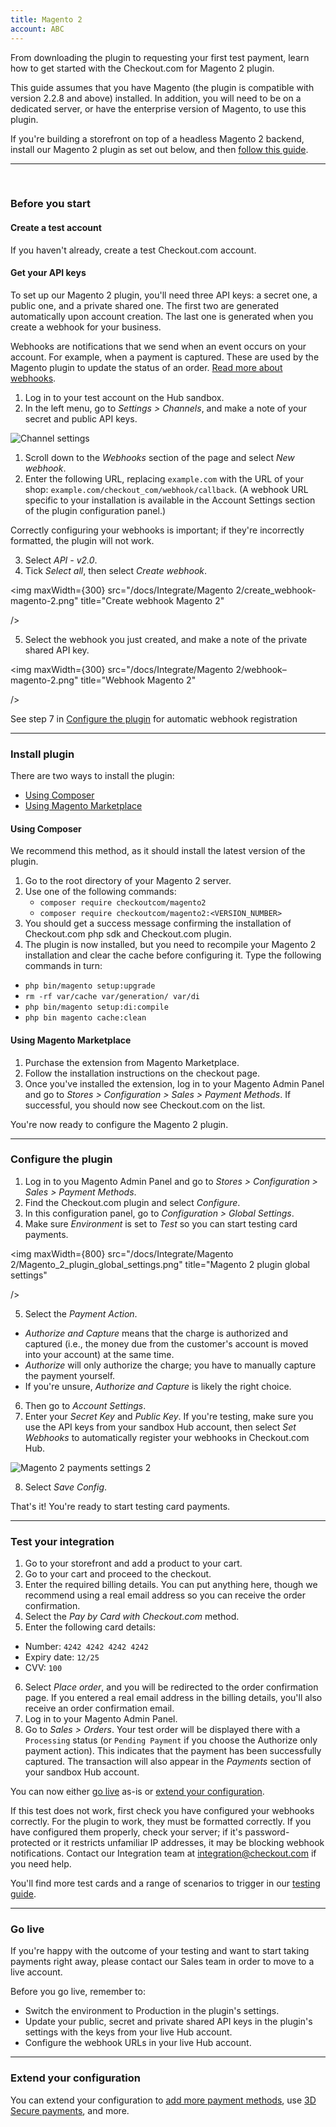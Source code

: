```yaml
--- 
title: Magento 2
account: ABC
---
```


From downloading the plugin to requesting your first test payment, learn how to get started with the Checkout.com for Magento 2 plugin.

<TipBox variant="note">

This guide assumes that you have Magento (the plugin is compatible with version 2.2.8 and above) installed. In addition, you will need to be on a dedicated server, or have the enterprise version of Magento, to use this plugin.

</TipBox>
<TipBox variant="info" title="Magento 2 storefront integration">

If you're building a storefront on top of a headless Magento 2 backend, install our Magento 2 plugin as set out below, and then [follow this guide](/integrate/e-commerce-platforms/magento-2/storefront-integration).

</TipBox>

---

<br />

### Before you start

#### Create a test account

If you haven't already, <ExternalLink href="https://www.checkout.com/get-test-account" target="_blank">create a test Checkout.com account</ExternalLink>.

#### Get your API keys

To set up our Magento 2 plugin, you'll need three API keys: a secret one, a public one, and a private shared one. The first two are generated automatically upon account creation. The last one is generated when you create a webhook for your business.

<TipBox variant="info">

Webhooks are notifications that we send when an event occurs on your account. For example, when a payment is captured. These are used by the Magento plugin to update the status of an order. [Read more about webhooks](/reporting-and-insights/webhooks).

</TipBox>

1. Log in to your test account on the <ExternalLink href="https://sandbox.checkout.com/" target="_blank">Hub sandbox</ExternalLink>.
2. In the left menu, go to _Settings > Channels_, and make a note of your secret and public API keys.

<img maxWidth={800} src="/docs/Integrate/channel_settings.png" title="Channel settings"  />

<Accordion title="Manual webhook creation">

1. Scroll down to the _Webhooks_ section of the page and select _New webhook_.
2. Enter the following URL, replacing `example.com` with the URL of your shop: `example.com/checkout_com/webhook/callback`. (A webhook URL specific to your installation is available in the Account Settings section of the plugin configuration panel.)

<TipBox variant="note">

Correctly configuring your webhooks is important; if they're incorrectly formatted, the plugin will not work.

</TipBox>

3. Select _API - v2.0_.
4. Tick _Select all_, then select _Create webhook_.

<img
  maxWidth={300}
  src="/docs/Integrate/Magento 2/create_webhook-magento-2.png"
  title="Create webhook Magento 2"
  
/>

5. Select the webhook you just created, and make a note of the private shared API key.

<img
  maxWidth={300}
  src="/docs/Integrate/Magento 2/webhook–magento-2.png"
  title="Webhook Magento 2"
  
/>

</Accordion>
<TipBox variant="info">

See step 7 in [Configure the plugin](#Configure_the_plugin) for automatic webhook registration

</TipBox>

---

### Install plugin

There are two ways to install the plugin:

- [Using Composer](#Using_composer)
- [Using Magento Marketplace](#Using_magento_marketplace)

#### Using Composer

<TipBox variant="info">

We recommend this method, as it should install the latest version of the plugin.

</TipBox>

1. Go to the root directory of your Magento 2 server.
2. Use one of the following commands:
   - `composer require checkoutcom/magento2`
   - `composer require checkoutcom/magento2:<VERSION_NUMBER>`
3. You should get a success message confirming the installation of Checkout.com php sdk and Checkout.com plugin.
4. The plugin is now installed, but you need to recompile your Magento 2 installation and clear the cache before configuring it. Type the following commands in turn:
  - `php bin/magento setup:upgrade`
  - `rm -rf var/cache var/generation/ var/di`
  - `php bin/magento setup:di:compile`
  - `php bin magento cache:clean`

#### Using Magento Marketplace

1. <ExternalLink href="https://marketplace.magento.com/checkoutcom-magento2.html) (it's free" target="_blank">Purchase the extension from Magento Marketplace</ExternalLink>.
2. Follow the installation instructions on the checkout page.
3. Once you've installed the extension, log in to your Magento Admin Panel and go to _Stores > Configuration > Sales > Payment Methods_. If successful, you should now see Checkout.com on the list.

You're now ready to configure the Magento 2 plugin.

---

### Configure the plugin

1. Log in to you Magento Admin Panel and go to _Stores > Configuration > Sales > Payment Methods_.
2. Find the Checkout.com plugin and select _Configure_.
3. In this configuration panel, go to _Configuration > Global Settings_.
4. Make sure _Environment_ is set to _Test_ so you can start testing card payments.

<img
  maxWidth={800}
  src="/docs/Integrate/Magento 2/Magento_2_plugin_global_settings.png"
  title="Magento 2 plugin global settings"
  
/>

5. Select the _Payment Action_.
  * _Authorize and Capture_ means that the charge is authorized and captured (i.e., the money due from the customer's account is moved into your account) at the same time.
  * _Authorize_ will only authorize the charge; you have to manually capture the payment yourself.
  * If you're unsure, _Authorize and Capture_ is likely the right choice.
6. Then go to _Account Settings_.
7. Enter your _Secret Key_ and _Public Key_. If you're testing, make sure you use the API keys from your sandbox Hub account, then select _Set Webhooks_ to automatically register your webhooks in <ExternalLink href="https://checkout.com/" target="_blank">Checkout.com</ExternalLink> Hub.

<img
  src="/docs/Integrate/Magento 2/Magento_2_payments_settings_2.gif"
  title="Magento 2 payments settings 2"
/>

8. Select _Save Config_.

That's it! You're ready to start testing card payments.

---

### Test your integration

1. Go to your storefront and add a product to your cart.
2. Go to your cart and proceed to the checkout.
3. Enter the required billing details. You can put anything here, though we recommend using a real email address so you can receive the order confirmation.
4. Select the _Pay by Card with Checkout.com_ method.
5. Enter the following card details:

- Number: `4242 4242 4242 4242`
- Expiry date: `12/25`
- CVV: `100`

6. Select _Place order_, and you will be redirected to the order confirmation page. If you entered a real email address in the billing details, you'll also receive an order confirmation email.
7. Log in to your Magento Admin Panel.
8. Go to _Sales > Orders_. Your test order will be displayed there with a `Processing` status (or `Pending Payment` if you choose the Authorize only payment action). This indicates that the payment has been successfully captured. The transaction will also appear in the _Payments_ section of your sandbox Hub account.

<TipBox variant="tip">

You can now either [go live](#Go_live) as-is or [extend your configuration](#Extend_your_configuration).

</TipBox>
<TipBox variant="note" title="Troubleshooting">

If this test does not work, first check you have configured your webhooks correctly. For the plugin to work, they must be formatted correctly. If you have configured them properly, check your server; if it's password-protected or it restricts unfamiliar IP addresses, it may be blocking webhook notifications. Contact our Integration team at <ExternalLink href="mailto:integration@checkout.com">integration@checkout.com</ExternalLink> if you need help.

</TipBox>
<TipBox variant="info" title="Further testing">

You'll find more test cards and a range of scenarios to trigger in our [testing guide](/testing).

</TipBox>

---

### Go live

If you're happy with the outcome of your testing and want to start taking payments right away, please <ExternalLink href="https://checkout.com/contact-sales" target="_blank">contact our Sales team</ExternalLink> in order to move to a live account.

<TipBox variant="note">

Before you go live, remember to:

- Switch the environment to Production in the plugin's settings.
- Update your public, secret and private shared API keys in the plugin's settings with the keys from your live Hub account.
- Configure the webhook URLs in your live Hub account.

</TipBox>

---

### Extend your configuration

You can extend your configuration to [add more payment methods](/integrate/e-commerce-platforms/magento-2/go-further-with-magento-2#Add_more_payment_methods), use [3D Secure payments](/integrate/e-commerce-platforms/magento-2/go-further-with-magento-2#Enable_3d_secure_payments), and more.
